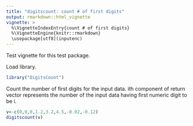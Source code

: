 ```yaml
---
title: "digitscount: count # of first digits"
output: rmarkdown::html_vignette
vignette: >
  %\VignetteIndexEntry{count # of first digits}
  %\VignetteEngine{knitr::rmarkdown}
  \usepackage[utf8](inputenc)
---
```


Test vignette for this test package.

Load library.

```r
library("DigitsCount")
```

Count the number of first digits for the input data.
ith component of return vector represents the number of the input data having first numeric digit to be i. 

```r
v<-c(0,0,0,1.2,3.2,4.5,-0.02,-0.12)
digitscount(v)
```

